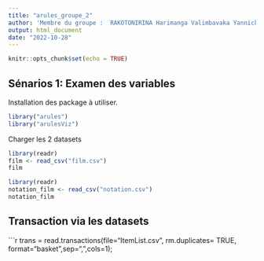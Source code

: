 ```yaml
---
title: "arules_groupe_2"
author: 'Membre du groupe :  RAKOTONIRINA Harimanga Valimbavaka Yannick 42006741 et Miary RAMAMONJISOA '
output: html_document
date: "2022-10-28"
---
```


```r
knitr::opts_chunk$set(echo = TRUE)
```
## Sénarios 1: Examen des variables

Installation des package à utiliser.
```r
library("arules")
library("arulesViz")
```

Charger les 2 datasets
```r
library(readr)
film <- read_csv("film.csv")
film
```

```r
library(readr)
notation_film <- read_csv("notation.csv")
notation_film
```

## Transaction via les datasets

```r
trans = read.transactions(file="ItemList.csv", rm.duplicates= TRUE, format="basket",sep=",",cols=1);

